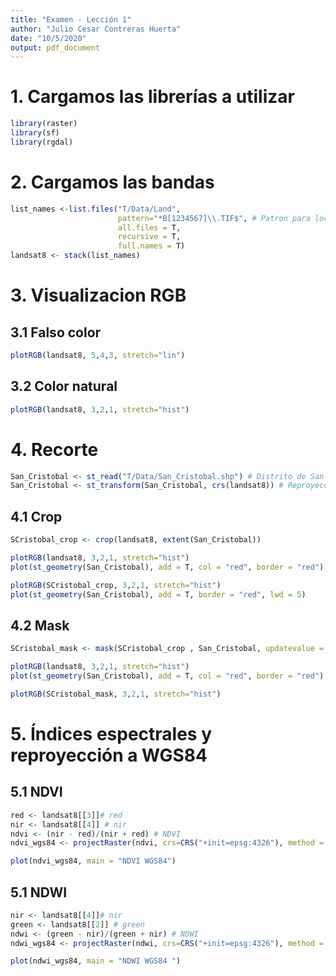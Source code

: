 ```yaml
---
title: "Examen - Lección 1"
author: "Julio Cesar Contreras Huerta"
date: "10/5/2020"
output: pdf_document
---
```

# 1. Cargamos las librerías a utilizar


```r
library(raster)
library(sf)
library(rgdal)
```

# 2. Cargamos las bandas
```r
list_names <-list.files("T/Data/Land", 
                        pattern="*B[1234567]\\.TIF$", # Patron para localizar las bandas de 1 al 7
                        all.files = T,
                        recursive = T,
                        full.names = T)
landsat8 <- stack(list_names)
```

# 3. Visualizacion RGB
## 3.1 Falso color
```r
plotRGB(landsat8, 5,4,3, stretch="lin") 
```

## 3.2 Color natural
```r
plotRGB(landsat8, 3,2,1, stretch="hist") 
```

# 4. Recorte
```r
San_Cristobal <- st_read("T/Data/San_Cristobal.shp") # Distrito de San Cristobal-Lucanas 
San_Cristobal <- st_transform(San_Cristobal, crs(landsat8)) # Reproyección
```
## 4.1 Crop

```r
SCristobal_crop <- crop(landsat8, extent(San_Cristobal))
```

```r
plotRGB(landsat8, 3,2,1, stretch="hist")
plot(st_geometry(San_Cristobal), add = T, col = "red", border = "red")
```
```r
plotRGB(SCristobal_crop, 3,2,1, stretch="hist")
plot(st_geometry(San_Cristobal), add = T, border = "red", lwd = 5)
```

## 4.2 Mask
```r
SCristobal_mask <- mask(SCristobal_crop , San_Cristobal, updatevalue = NA)
```

```r
plotRGB(landsat8, 3,2,1, stretch="hist")
plot(st_geometry(San_Cristobal), add = T, col = "red", border = "red")
```
```r
plotRGB(SCristobal_mask, 3,2,1, stretch="hist")
```


# 5. Índices espectrales y reproyección a WGS84
## 5.1 NDVI
```r
red <- landsat8[[3]]# red
nir <- landsat8[[4]] # nir
ndvi <- (nir - red)/(nir + red) # NDVI
ndvi_wgs84 <- projectRaster(ndvi, crs=CRS("+init=epsg:4326"), method = "bilinear")
```
```r
plot(ndvi_wgs84, main = "NDVI WGS84")
```


## 5.1 NDWI
```r
nir <- landsat8[[4]]# nir
green <- landsat8[[2]] # green
ndwi <- (green - nir)/(green + nir) # NDWI
ndwi_wgs84 <- projectRaster(ndwi, crs=CRS("+init=epsg:4326"), method = "bilinear")
```
```r
plot(ndwi_wgs84, main = "NDWI WGS84 ")
```

